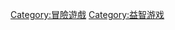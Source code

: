 {{Catnav|頁面分類|各種主題的頁面分類|類型|遊戲類型|電子遊戲類型}}

{{catmore}}
[[Category:冒險遊戲|Category:冒險遊戲]]
[[Category:益智游戏|Category:益智游戏]]
